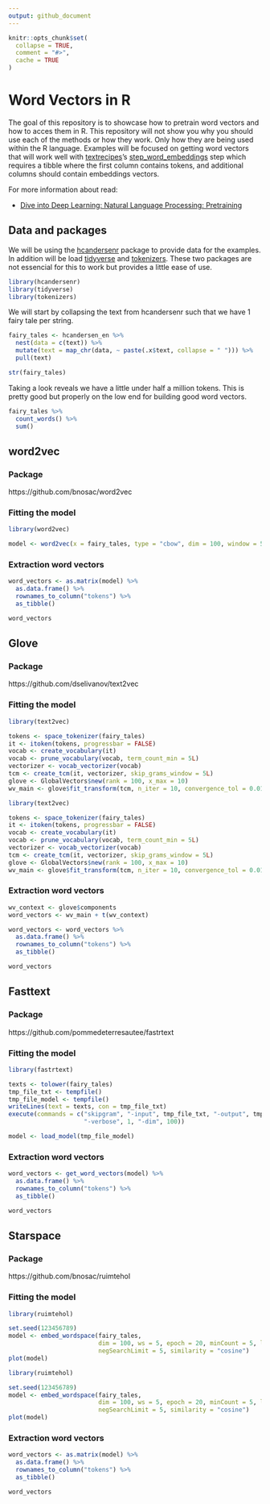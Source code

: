 ```yaml
---
output: github_document
---
```


<!-- README.md is generated from README.Rmd. Please edit that file -->

```r
knitr::opts_chunk$set(
  collapse = TRUE,
  comment = "#>",
  cache = TRUE
)
```

# Word Vectors in R

<!-- badges: start -->
<!-- badges: end -->

The goal of this repository is to showcase how to pretrain word vectors and how to acces them in R.
This repository will not show you why you should use each of the methods or how they work.
Only how they are being used within the R language.
Examples will be focused on getting word vectors that will work well with [textrecipes](https://textrecipes.tidymodels.org/)'s [step_word_embeddings](https://textrecipes.tidymodels.org/reference/step_word_embeddings.html) step which requires a tibble where the first column contains tokens, and additional columns should contain embeddings vectors.

For more information about read:

- [Dive into Deep Learning: Natural Language Processing: Pretraining](http://d2l.ai/chapter_natural-language-processing-pretraining/index.html)

## Data and packages

We will be using the [hcandersenr](https://github.com/EmilHvitfeldt/hcandersenr) package to provide data for the examples.
In addition will be load [tidyverse](https://www.tidyverse.org/) and [tokenizers](https://github.com/ropensci/tokenizers).
These two packages are not essencial for this to work but provides a little ease of use.

```r
library(hcandersenr)
library(tidyverse)
library(tokenizers)
```

We will start by collapsing the text from hcandersenr such that we have 1 fairy tale per string.

```r
fairy_tales <- hcandersen_en %>%
  nest(data = c(text)) %>%
  mutate(text = map_chr(data, ~ paste(.x$text, collapse = " "))) %>%
  pull(text)

str(fairy_tales)
```

Taking a look reveals we have a little under half a million tokens.
This is pretty good but properly on the low end for building good word vectors.

```r
fairy_tales %>% 
  count_words() %>% 
  sum()
```

## word2vec

### Package

https://github.com/bnosac/word2vec

### Fitting the model

```r
library(word2vec)

model <- word2vec(x = fairy_tales, type = "cbow", dim = 100, window = 5, iter = 20)
```

### Extraction word vectors

```r
word_vectors <- as.matrix(model) %>%
  as.data.frame() %>%
  rownames_to_column("tokens") %>%
  as_tibble()

word_vectors
```

## Glove

### Package

https://github.com/dselivanov/text2vec

### Fitting the model

```r
library(text2vec)

tokens <- space_tokenizer(fairy_tales)
it <- itoken(tokens, progressbar = FALSE)
vocab <- create_vocabulary(it)
vocab <- prune_vocabulary(vocab, term_count_min = 5L)
vectorizer <- vocab_vectorizer(vocab)
tcm <- create_tcm(it, vectorizer, skip_grams_window = 5L)
glove <- GlobalVectors$new(rank = 100, x_max = 10)
wv_main <- glove$fit_transform(tcm, n_iter = 10, convergence_tol = 0.01)
```

```r
library(text2vec)

tokens <- space_tokenizer(fairy_tales)
it <- itoken(tokens, progressbar = FALSE)
vocab <- create_vocabulary(it)
vocab <- prune_vocabulary(vocab, term_count_min = 5L)
vectorizer <- vocab_vectorizer(vocab)
tcm <- create_tcm(it, vectorizer, skip_grams_window = 5L)
glove <- GlobalVectors$new(rank = 100, x_max = 10)
wv_main <- glove$fit_transform(tcm, n_iter = 10, convergence_tol = 0.01)
```
### Extraction word vectors

```r
wv_context <- glove$components
word_vectors <- wv_main + t(wv_context)

word_vectors <- word_vectors %>%
  as.data.frame() %>%
  rownames_to_column("tokens") %>%
  as_tibble()

word_vectors
```

## Fasttext

### Package

https://github.com/pommedeterresautee/fastrtext

### Fitting the model

```r
library(fastrtext)

texts <- tolower(fairy_tales)
tmp_file_txt <- tempfile()
tmp_file_model <- tempfile()
writeLines(text = texts, con = tmp_file_txt)
execute(commands = c("skipgram", "-input", tmp_file_txt, "-output", tmp_file_model, 
                     "-verbose", 1, "-dim", 100))

model <- load_model(tmp_file_model)
```

### Extraction word vectors

```r
word_vectors <- get_word_vectors(model) %>%
  as.data.frame() %>%
  rownames_to_column("tokens") %>%
  as_tibble()

word_vectors
```

## Starspace

### Package

https://github.com/bnosac/ruimtehol

### Fitting the model

```r
library(ruimtehol)

set.seed(123456789)
model <- embed_wordspace(fairy_tales, 
                         dim = 100, ws = 5, epoch = 20, minCount = 5, lr = 0.05, 
                         negSearchLimit = 5, similarity = "cosine")
plot(model)
```
```r
library(ruimtehol)

set.seed(123456789)
model <- embed_wordspace(fairy_tales, 
                         dim = 100, ws = 5, epoch = 20, minCount = 5, lr = 0.05, 
                         negSearchLimit = 5, similarity = "cosine")
plot(model)
```

### Extraction word vectors

```r
word_vectors <- as.matrix(model) %>%
  as.data.frame() %>%
  rownames_to_column("tokens") %>%
  as_tibble()

word_vectors
```
